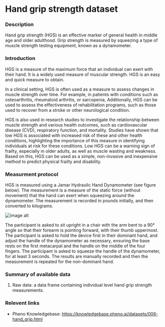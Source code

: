 # Hand grip strength dataset

### Description
Hand grip strength (HGS) is an effective marker of general health in middle age and older adulthood. Grip strength is measured by squeezing a type of muscle strength testing equipment, known as a dynamometer.

### Introduction
HGS is a measure of the maximum force that an individual can exert with their hand. It is a widely used measure of muscular strength. HGS is an easy and quick measure to obtain.

In a clinical setting, HGS is often used as a measure to assess changes in muscle strength over time. For example, in patients with conditions such as osteoarthritis, rheumatoid arthritis, or sarcopenia, Additionally, HGS can be used to assess the effectiveness of rehabilitation programs, such as those used to recover from a stroke or other neurological condition.

HGS is also used in research studies to investigate the relationship between muscle strength and various health outcomes, such as cardiovascular disease (CVD), respiratory function, and mortality. Studies have shown that low HGS is associated with increased risk of these and other health conditions, highlighting the importance of this measure in identifying individuals at risk for these conditions. Low HGS can be a warning sign of frailty, especially in older adults, as well as muscle wasting and weakness. Based on this, HGS can be used as a simple, non-invasive and inexpensive method to predict physical frailty and disability.

### Measurment protocol
HGS is measured using a Jamar Hydraulic Hand Dynamometer (see figure below). The measurement is a measure of the static force (without movement) that the hand can exert when squeezing around the dynamometer. The measurement is recorded in pounds initially, and then converted to kilograms.

![image alt](/md/folders/6/grip_strength_info.png)

The participant is asked to sit upright in a chair with the arm bent to a 90° angle so that their forearm is pointing forward, with their thumb uppermost. The participant is asked to hold the device first in their dominant hand, and adjust the handle of the dynamometer as necessary, ensuring the base rests on the first metacarpal and the handle on the middle of the four fingers. The participant is asked to squeeze the handle of the dynamometer, for at least 3 seconds. The results are manually recorded and then the measurement is repeated for the non-dominant hand.

### Summary of available data
1. Raw data: a data frame containing individual level hand grip strength measurements.

### Relevent links
* Pheno Knowledgebase: https://knowledgebase.pheno.ai/datasets/006-hand_grip.html

